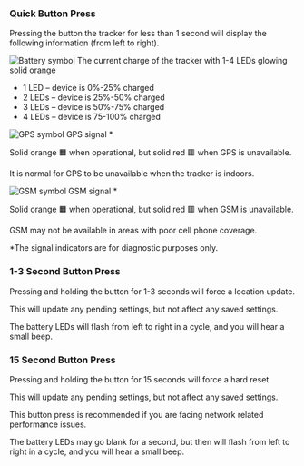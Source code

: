 ### Quick Button Press

Pressing the button the tracker for less than 1 second will display the following information (from left to right).

<p className="nx-mt-6 nx-leading-7" style={{ display: 'flex', alignItems: 'center' }}>
  <img src={`/images/devices/general/status-battery.png`} alt="Battery symbol" width={20} height={20} />
  <span style={{paddingLeft: '10px'}}>The current charge of the tracker with 1-4 LEDs glowing solid orange</span>
</p>

  - 1 LED – device is 0%-25% charged
  - 2 LEDs – device is 25%-50% charged
  - 3 LEDs – device is 50%-75% charged
  - 4 LEDs – device is 75-100% charged

<p className="nx-mt-6 nx-leading-7" style={{ display: 'flex', alignItems: 'center' }}>
  <img src={`/images/devices/general/status-gps.png`} alt="GPS symbol" width={20} height={20} />
  <span style={{paddingLeft: '10px'}}>GPS signal *</span>
</p>

Solid orange 🟧 when operational, but solid red 🟥 when GPS is unavailable.

It is normal for GPS to be unavailable when the tracker is indoors.

<p className="nx-mt-6 nx-leading-7" style={{ display: 'flex', alignItems: 'center' }}>
  <img src={`/images/devices/general/status-gsm.png`} alt="GSM symbol" width={20} height={20} />
  <span style={{paddingLeft: '10px'}}>GSM signal *</span>
</p>

Solid orange 🟧 when operational, but solid red 🟥 when GSM is unavailable.

GSM may not be available in areas with poor cell phone coverage.

*The signal indicators are for diagnostic purposes only.

### 1-3 Second Button Press

Pressing and holding the button for 1-3 seconds will force a location update.

This will update any pending settings, but not affect any saved settings.

The battery LEDs will flash from left to right in a cycle, and you will hear a small beep.

### 15 Second Button Press

Pressing and holding the button for 15 seconds will force a hard reset

This will update any pending settings, but not affect any saved settings.

This button press is recommended if you are facing network related performance issues.

The battery LEDs may go blank for a second, but then will flash from left to right in a cycle, and you will hear a small beep.
